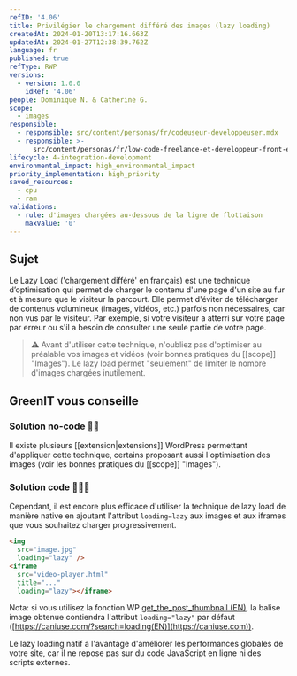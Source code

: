 ```yaml
---
refID: '4.06'
title: Privilégier le chargement différé des images (lazy loading)
createdAt: 2024-01-20T13:17:16.663Z
updatedAt: 2024-01-27T12:38:39.762Z
language: fr
published: true
refType: RWP
versions:
  - version: 1.0.0
    idRef: '4.06'
people: Dominique N. & Catherine G.
scope:
  - images
responsible:
  - responsible: src/content/personas/fr/codeuseur-developpeuser.mdx
  - responsible: >-
      src/content/personas/fr/low-code-freelance-et-developpeur-front-end-d-agences.mdx
lifecycle: 4-integration-development
environmental_impact: high_environmental_impact
priority_implementation: high_priority
saved_resources:
  - cpu
  - ram
validations:
  - rule: d'images chargées au-dessous de la ligne de flottaison
    maxValue: '0'
---
```


## Sujet

Le Lazy Load ('chargement différé' en français) est une technique d’optimisation qui permet de charger le contenu d'une page d'un site au fur et à mesure que le visiteur la parcourt. Elle permet d'éviter de télécharger de contenus volumineux (images, vidéos, etc.) parfois non nécessaires, car non vus par le visiteur. Par exemple, si votre visiteur a atterri sur votre page par erreur ou s'il a besoin de consulter une seule partie de votre page.

> ⚠️ Avant d'utiliser cette technique, n'oubliez pas d'optimiser au préalable vos images et vidéos (voir bonnes pratiques du \[\[scope]] "Images"). Le lazy load permet "seulement" de limiter le nombre d'images chargées inutilement.

## GreenIT vous conseille

### Solution no-code 🌱🌱

Il existe plusieurs \[\[extension|extensions]] WordPress permettant d'appliquer cette technique, certains proposant aussi l'optimisation des images (voir les bonnes pratiques du \[\[scope]] "Images").

### Solution code 🌱🌱🌱

Cependant, il est encore plus efficace d'utiliser la technique de lazy load de manière native en ajoutant l'attribut `loading=lazy` aux images et aux iframes que vous souhaitez charger progressivement.

```html
<img
  src="image.jpg"
  loading="lazy" />
<iframe
  src="video-player.html"
  title="..."
  loading="lazy"></iframe>
```

Nota: si vous utilisez la fonction WP [get_the_post_thumbnail (EN)](https://developer.wordpress.org/reference/functions/get_the_post_thumbnail/), la balise image obtenue contiendra l'attribut `loading="lazy"` par défaut ([https://caniuse.com/?search=loading(EN)](https://caniuse.com)).

Le lazy loading natif a l'avantage d'améliorer les performances globales de votre site, car il ne repose pas sur du code JavaScript en ligne ni des scripts externes.
